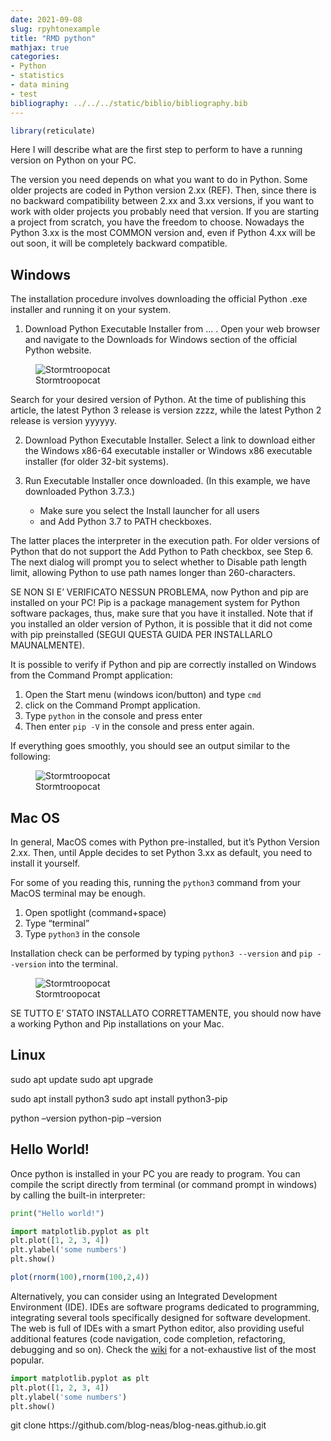 ```yaml
---
date: 2021-09-08
slug: rpyhtonexample
title: "RMD python"
mathjax: true
categories:
- Python
- statistics
- data mining
- test
bibliography: ../../../static/biblio/bibliography.bib
---
```


```r
library(reticulate)
```

Here I will describe what are the first step to perform to have a running version on Python on your PC.

The version you need depends on what you want to do in Python. Some older projects are coded in Python version 2.xx (REF). Then, since there is no backward compatibility between 2.xx and 3.xx versions, if you want to work with older projects you probably need that version. If you are starting a project from scratch, you have the freedom to choose. Nowadays the Python 3.xx is the most COMMON version and, even if Python 4.xx will be out soon, it will be completely backward compatible.


## Windows 

The installation procedure involves downloading the official Python .exe installer and running it on your system.

1. Download Python Executable Installer from ... . Open your web browser and navigate to the Downloads for Windows section of the official Python website.

![Stormtroopocat](https://octodex.github.com/images/stormtroopocat.jpg "The Stormtroopocat")

Search for your desired version of Python. At the time of publishing this article, the latest Python 3 release is version zzzz, while the latest Python 2 release is version yyyyyy.

2. Download Python Executable Installer. Select a link to download either the Windows x86-64 executable installer or Windows x86 executable installer (for older 32-bit systems).

3. Run Executable Installer once downloaded. (In this example, we have downloaded Python 3.7.3.)
	+ Make sure you select the Install launcher for all users
	+ and Add Python 3.7 to PATH checkboxes.

The latter places the interpreter in the execution path. For older versions of Python that do not support the Add Python to Path checkbox, see Step 6.
The next dialog will prompt you to select whether to Disable path length limit, allowing Python to use path names longer than 260-characters.

SE NON SI E' VERIFICATO NESSUN PROBLEMA, now Python and pip are installed on your PC!
Pip is a package management system for Python software packages, thus, make sure that you have it installed. Note that if you installed an older version of Python, it is possible that it did not come with pip preinstalled (SEGUI QUESTA GUIDA PER INSTALLARLO MAUNALMENTE).

It is possible to verify if Python and pip are correctly installed on Windows from the Command Prompt application:

1. Open the Start menu (windows icon/button) and type `cmd`
2. click on the Command Prompt application.
3. Type `python` in the console and press enter
4. Then enter `pip -V` in the console and press enter again.

If everything goes smoothly, you should see an output similar to the following:


![Stormtroopocat](https://octodex.github.com/images/stormtroopocat.jpg "The Stormtroopocat")


## Mac OS 

In general, MacOS comes with Python pre-installed, but it's Python Version 2.xx. Then, until Apple decides to set Python 3.xx as default, you need to install it yourself.

For some of you reading this, running the `python3` command from your MacOS terminal may be enough.

1. Open spotlight (command+space)
2. Type "terminal"
3. Type `python3` in the console

Installation check can be performed by typing `python3 --version` and `pip --version` into the terminal.

![Stormtroopocat](https://octodex.github.com/images/stormtroopocat.jpg "The Stormtroopocat")

SE TUTTO E' STATO INSTALLATO CORRETTAMENTE, you should now have a working Python and Pip installations on your Mac.


## Linux


sudo apt update
sudo apt upgrade

sudo apt install python3
sudo apt install python3-pip

python --version
python-pip --version

## Hello World!

Once python is installed in your PC you are ready to program. You can compile the script directly from terminal (or command prompt in windows) by calling the built-in interpreter:

```python
print("Hello world!")
```


```python
import matplotlib.pyplot as plt
plt.plot([1, 2, 3, 4])
plt.ylabel('some numbers')
plt.show()
```



```r
plot(rnorm(100),rnorm(100,2,4))
```

Alternatively, you can consider using an Integrated Development Environment (IDE). IDEs are software programs dedicated to programming, integrating several tools specifically designed for software development.
The web is full of IDEs with a smart Python editor, also providing useful additional features (code navigation, code completion, refactoring, debugging and so on). Check the [wiki](https://wiki.python.org/moin/IntegratedDevelopmentEnvironments) for a not-exhaustive list of the most popular. 


```python
import matplotlib.pyplot as plt
plt.plot([1, 2, 3, 4])
plt.ylabel('some numbers')
plt.show()
```

git clone https://github.com/blog-neas/blog-neas.github.io.git
